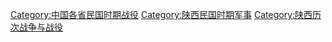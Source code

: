 [[Category:中国各省民国时期战役|Category:中国各省民国时期战役]]
[[Category:陕西民国时期军事|Category:陕西民国时期军事]]
[[Category:陕西历次战争与战役|Category:陕西历次战争与战役]]